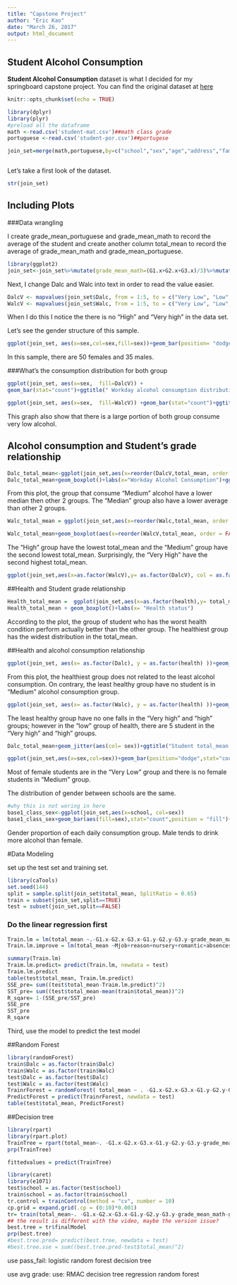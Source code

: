 ```yaml
---
title: "Capstone Project"
author: "Eric Kao"
date: "March 26, 2017"
output: html_document
---
```




## Student Alcohol Consumption

**Student Alcohol Consumption** dataset is what I decided for my springboard capstone project. You can find the original dataset at [here](https://www.kaggle.com/uciml/student-alcohol-consumption)


```r
knitr::opts_chunk$set(echo = TRUE)

library(dplyr)
library(plyr)
#preload all the dataframe
math <-read.csv('student-mat.csv')##math class grade
portuguese <-read.csv('student-por.csv')##portugese

join_set=merge(math,portuguese,by=c("school","sex","age","address","famsize","Pstatus", "Medu","Fedu","Mjob","Fjob","reason","nursery","internet", "guardian","guardian","traveltime","studytime","failures", "schoolsup","famsup","activities","higher","romantic", "famrel","freetime","goout","Dalc","Walc","health","absences"))



```


Let's take a first look of the dataset.

```r

str(join_set)

```



## Including Plots

###Data wrangling

I create grade_mean_portuguese and grade_mean_math to record the average of the student and create another column total_mean to record the average of grade_mean_math and grade_mean_portuguese.

```r
library(ggplot2)
join_set<-join_set%>%mutate(grade_mean_math=(G1.x+G2.x+G3.x)/3)%>%mutate(grade_mean_portuguese=(G1.y+G2.y+G3.y)/3)%>%mutate(total_mean = ((grade_mean_math+grade_mean_portuguese)/2) )
```

Next, I change Dalc and Walc into text in order to read the value easier. 
```r
DalcV <- mapvalues(join_set$Dalc, from = 1:5, to = c("Very Low", "Low", "Medium", "High", "Very High"))
WalcV <- mapvalues(join_set$Walc, from = 1:5, to = c("Very Low", "Low", "Medium", "High", "Very High"))

```

When I do this I notice the there is no "High" and "Very high" in the data set. 


Let's see the gender structure of this sample.
```r
ggplot(join_set, aes(x=sex,col=sex,fill=sex))+geom_bar(position= "dodge")
```
In this sample, there are 50 females and 35 males. 


###What's the consumption distribution for both group
```r
ggplot(join_set, aes(x=sex,  fill=DalcV)) +
geom_bar(stat="count")+ggtitle(" Workday alcohol consumption distribution based on genders")
```

```r
ggplot(join_set, aes(x=sex,  fill=WalcV)) +geom_bar(stat="count")+ggtitle(" Weekend alcohol consumption distribution based on genders")
```

This graph also show that there is a large portion of both group consume very low alcohol. 


## Alcohol consumption and Student's grade relationship



```r
Dalc_total_mean<-ggplot(join_set,aes(x=reorder(DalcV,total_mean, order = FALSE),y= total_mean))
Dalc_total_mean+geom_boxplot()+labs(x="Workday Alcohol Consumption")+ggtitle(" Workday alcohol consumption boxplot and average grade ")
```


From this plot, the group that consume "Medium" alcohol have a lower median then other 2 groups. The "Median" group also have a lower average than other 2 groups.



```r
Walc_total_mean = ggplot(join_set,aes(x=reorder(Walc,total_mean, order = FALSE),y= total_mean))

Walc_total_mean+geom_boxplot(aes(x=reorder(WalcV,total_mean, order = FALSE)))+labs(x="Workday Alcohol Consumption")+ggtitle(" Weekend alcohol consumption boxplot and average grade ")
```
The "High" group have the lowest total_mean and the "Medium" group have the second lowest total_mean. Surprisingly, the "Very High" have the second highest total_mean. 

```r
ggplot(join_set,aes(x=as.factor(WalcV),y= as.factor(DalcV), col = as.factor((DalcV))))+geom_jitter()

```



##Health and Student grade relationship

```r
Health_total_mean =  ggplot(join_set,aes(x=as.factor(health),y= total_mean))
Health_total_mean + geom_boxplot()+labs(x= "Health status")
```
According to the plot, the group of student who has the worst health condition perform actually better than the other group. The healthiest group has the widest distribution in the total_mean. 




##Health and alcohol consumption relationship

```r
ggplot(join_set, aes(x= as.factor(Dalc), y = as.factor(health) ))+geom_jitter(aes(col= sex))+ggtitle("Student health distribution dotplot based on Workday alcohol consumption")+labs(x="Workday Alcohol Consumption")+facet_grid(.~health)
```
From this plot, the healthiest group does not related to the least alcohol consumption. On contrary, the least healthy group have no student is in "Medium" alcohol consumption group. 

```r
ggplot(join_set, aes(x= as.factor(Walc), y = as.factor(health) ))+geom_jitter(aes(col= sex))+ggtitle("Student health distribution dotplot based on weekend alcohol consumption")+labs(x="Weekend Alcohol Consumption")+facet_grid(.~health)
```

The least healthy group have no one falls in the "Very high" and "high" groups; however in the "low" group of health, there are 5 student in the "Very high" and "high" groups.

```r
Dalc_total_mean+geom_jitter(aes(col= sex))+ggtitle("Student total_mean distribution dotplot based on Workday alcohol consumption")+labs(x="Workday Alcohol Consumption")
```

```r
ggplot(join_set,aes(x=sex,col=sex))+geom_bar(position="dodge",stat="count",aes(fill=sex))+facet_grid(. ~ reorder(Dalc,total_mean, order = FALSE))+ggtitle("Student headcount of each Workday alcohol consumption group")
```
Most of female students are in the "Very Low" group and there is no female students in "Medium" group. 







The distribution of gender between schools are the same. 


```r

#why this is not woring in here
base1_class_sex<-ggplot(join_set,aes(x=school, col=sex))
base1_class_sex+geom_bar(aes(fill=sex),stat="count",position = "fill")+facet_grid(.~Walc)+ggtitle("Gender Proportion of each group")

```
Gender proportion of each daily consumption group. Male tends to drink more alcohol than female. 

#Data Modeling

set up the test set and training set.

```r
library(caTools)
set.seed(144)
split = sample.split(join_set$total_mean, SplitRatio = 0.65)
train = subset(join_set,split==TRUE)
test = subset(join_set,split==FALSE)
```


### Do the linear regression first
```r

Train.lm = lm(total_mean ~.-G1.x-G2.x-G3.x-G1.y-G2.y-G3.y-grade_mean_math-grade_mean_portuguese,data=train)
Train.lm.improve = lm(total_mean ~Mjob+reason+nursery+romantic+absences+paid.x,data=train)

summary(Train.lm)
Traim.lm.predict= predict(Train.lm, newdata = test)
Traim.lm.predict
table(test$total_mean, Traim.lm.predict)
SSE_pre= sum((test$total_mean-Traim.lm.predict)^2)
SST_pre= sum((test$total_mean-mean(train$total_mean))^2)
R_sqare= 1-(SSE_pre/SST_pre)
SSE_pre
SST_pre
R_sqare
```



Third, use the model to predict the test model


##Random Forest
```r
library(randomForest)
train$Dalc = as.factor(train$Dalc)
train$Walc = as.factor(train$Walc)
test$Dalc = as.factor(test$Dalc)
test$Walc = as.factor(test$Walc)
TrainrForest = randomForest( total_mean ~ . -G1.x-G2.x-G3.x-G1.y-G2.y-G3.y-grade_mean_math-grade_mean_portuguese, data = train, nodesize= 25, ntree=200)
PredictForest = predict(TrainrForest, newdata = test)
table(test$total_mean, PredictForest)
```

##Decision tree
```r
library(rpart)
library(rpart.plot)
TrainTree = rpart(total_mean~. -G1.x-G2.x-G3.x-G1.y-G2.y-G3.y-grade_mean_math-grade_mean_portuguese, data = train,  control = rpart.control(minbucket = 25))
prp(TrainTree)

fittedvalues = predict(TrainTree)

library(caret)
library(e1071)
test$school = as.factor(test$school)
train$school = as.factor(train$school)
tr.control = trainControl(method = "cv", number = 10)
cp.grid = expand.grid(.cp = (0:10)*0.001)
tr= train(total_mean~. -G1.x-G2.x-G3.x-G1.y-G2.y-G3.y-grade_mean_math-grade_mean_portuguese, data = train, method = "rpart", trControl = tr.control, tuneGrid = cp.grid )
## the result is different with the video, maybe the version issue? 
best.tree = tr$finalModel
prp(best.tree)
#best.tree.pred= predict(best.tree, newdata = test)
#best.tree.sse = sum((best.tree.pred-test$total_mean)^2)
```



use pass_fail:
logistic 
random forest 
decision tree

use avg grade:
use:
RMAC
decision tree 
regression random forest


